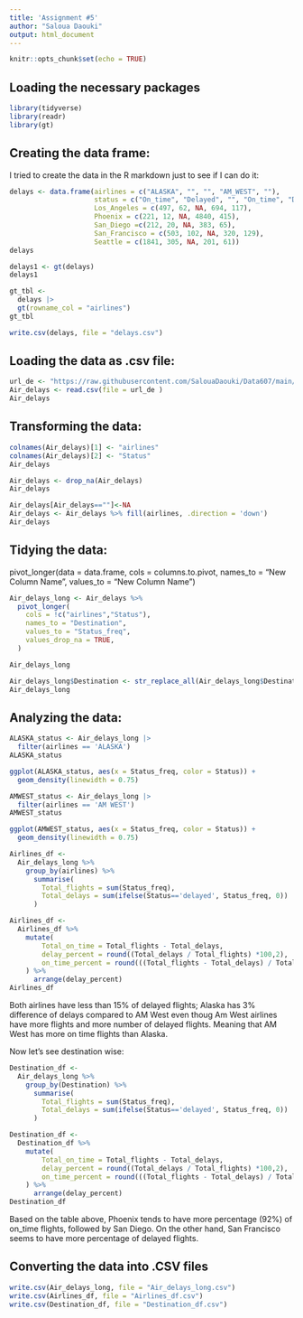 ```yaml
---
title: 'Assignment #5'
author: "Saloua Daouki"
output: html_document
---
```


```r
knitr::opts_chunk$set(echo = TRUE)
```

## Loading the necessary packages

```r
library(tidyverse)
library(readr)
library(gt)
```

## Creating the data frame:

I tried to create the data in the R markdown just to see if I can do it:

```r
delays <- data.frame(airlines = c("ALASKA", "", "", "AM_WEST", ""),
                     status = c("On_time", "Delayed", "", "On_time", "Delayed"),
                     Los_Angeles = c(497, 62, NA, 694, 117), 
                     Phoenix = c(221, 12, NA, 4840, 415), 
                     San_Diego =c(212, 20, NA, 383, 65), 
                     San_Francisco = c(503, 102, NA, 320, 129), 
                     Seattle = c(1841, 305, NA, 201, 61))
delays
```

```r
delays1 <- gt(delays)
delays1
```

```r
gt_tbl <- 
  delays |>
  gt(rowname_col = "airlines")
gt_tbl
```

```r
write.csv(delays, file = "delays.csv")
```

## Loading the data as .csv file:

```r
url_de <- "https://raw.githubusercontent.com/SalouaDaouki/Data607/main/airlinesDelays.csv"
Air_delays <- read.csv(file = url_de )
Air_delays
```

## Transforming the data:

```r
colnames(Air_delays)[1] <- "airlines"
colnames(Air_delays)[2] <- "Status"
Air_delays
```

```r
Air_delays <- drop_na(Air_delays)
Air_delays
```

```r
Air_delays[Air_delays==""]<-NA
Air_delays <- Air_delays %>% fill(airlines, .direction = 'down')
Air_delays
```

## Tidying the data:

pivot_longer(data = data.frame, cols = columns.to.pivot, names_to = "New Column Name", values_to = "New Column Name")

```r
Air_delays_long <- Air_delays %>% 
  pivot_longer(
    cols = !c("airlines","Status"), 
    names_to = "Destination", 
    values_to = "Status_freq",
    values_drop_na = TRUE,
  )
```

```r
Air_delays_long
```

```r
Air_delays_long$Destination <- str_replace_all(Air_delays_long$Destination, "\\.", " ")
Air_delays_long
```

## Analyzing the data:

```r
ALASKA_status <- Air_delays_long |> 
  filter(airlines == 'ALASKA')
ALASKA_status
```

```r
ggplot(ALASKA_status, aes(x = Status_freq, color = Status)) +
  geom_density(linewidth = 0.75)
```

```r
AMWEST_status <- Air_delays_long |> 
  filter(airlines == 'AM WEST')
AMWEST_status
```

```r
ggplot(AMWEST_status, aes(x = Status_freq, color = Status)) +
  geom_density(linewidth = 0.75)
```

```r
Airlines_df <-
  Air_delays_long %>% 
    group_by(airlines) %>%
      summarise(
        Total_flights = sum(Status_freq),
        Total_delays = sum(ifelse(Status=='delayed', Status_freq, 0))
      )

Airlines_df <- 
  Airlines_df %>%
    mutate(
        Total_on_time = Total_flights - Total_delays,
        delay_percent = round((Total_delays / Total_flights) *100,2),
        on_time_percent = round(((Total_flights - Total_delays) / Total_flights)*100,2)
    ) %>%
      arrange(delay_percent)
Airlines_df
```

Both airlines have less than 15% of delayed flights; Alaska has 3% difference of delays compared to AM West even thoug Am West airlines have more flights and more number of delayed flights. Meaning that AM West has more on time flights than Alaska.

Now let's see destination wise:

```r
Destination_df <-
  Air_delays_long %>% 
    group_by(Destination) %>%
      summarise(
        Total_flights = sum(Status_freq),
        Total_delays = sum(ifelse(Status=='delayed', Status_freq, 0))
      )

Destination_df <- 
  Destination_df %>%
    mutate(
        Total_on_time = Total_flights - Total_delays,
        delay_percent = round((Total_delays / Total_flights) *100,2),
        on_time_percent = round(((Total_flights - Total_delays) / Total_flights)*100,2)
    ) %>%
      arrange(delay_percent)
Destination_df
```

Based on the table above, Phoenix tends to have more percentage (92%) of on_time flights, followed by San Diego. On the other hand, San Francisco seems to have more percentage of delayed flights.

## Converting the data into .CSV files

```r
write.csv(Air_delays_long, file = "Air_delays_long.csv")
write.csv(Airlines_df, file = "Airlines_df.csv")
write.csv(Destination_df, file = "Destination_df.csv")
```
